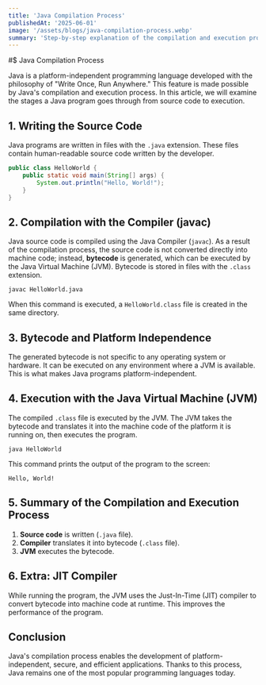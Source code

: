 ```yaml
---
title: 'Java Compilation Process'
publishedAt: '2025-06-01'
image: '/assets/blogs/java-compilation-process.webp'
summary: 'Step-by-step explanation of the compilation and execution process of Java programs.'
---
```


#$ Java Compilation Process

Java is a platform-independent programming language developed with the philosophy of "Write Once, Run Anywhere." This feature is made possible by Java's compilation and execution process. In this article, we will examine the stages a Java program goes through from source code to execution.

## 1. Writing the Source Code
Java programs are written in files with the `.java` extension. These files contain human-readable source code written by the developer.

```java
public class HelloWorld {
    public static void main(String[] args) {
        System.out.println("Hello, World!");
    }
}
```

## 2. Compilation with the Compiler (javac)
Java source code is compiled using the Java Compiler (`javac`). As a result of the compilation process, the source code is not converted directly into machine code; instead, **bytecode** is generated, which can be executed by the Java Virtual Machine (JVM). Bytecode is stored in files with the `.class` extension.

```shell
javac HelloWorld.java
```

When this command is executed, a `HelloWorld.class` file is created in the same directory.

## 3. Bytecode and Platform Independence
The generated bytecode is not specific to any operating system or hardware. It can be executed on any environment where a JVM is available. This is what makes Java programs platform-independent.

## 4. Execution with the Java Virtual Machine (JVM)
The compiled `.class` file is executed by the JVM. The JVM takes the bytecode and translates it into the machine code of the platform it is running on, then executes the program.

```shell
java HelloWorld
```

This command prints the output of the program to the screen:

```
Hello, World!
```

## 5. Summary of the Compilation and Execution Process
1. **Source code** is written (`.java` file).
2. **Compiler** translates it into bytecode (`.class` file).
3. **JVM** executes the bytecode.

## 6. Extra: JIT Compiler
While running the program, the JVM uses the Just-In-Time (JIT) compiler to convert bytecode into machine code at runtime. This improves the performance of the program.

## Conclusion
Java's compilation process enables the development of platform-independent, secure, and efficient applications. Thanks to this process, Java remains one of the most popular programming languages today.
